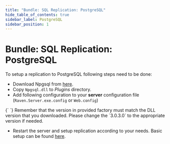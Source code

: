```yaml
---
title: "Bundle: SQL Replication: PostgreSQL"
hide_table_of_contents: true
sidebar_label: PostgreSQL
sidebar_position: 1
---
```



# Bundle: SQL Replication: PostgreSQL

To setup a replication to PostgreSQL following steps need to be done:

- Download Npgsql from [here](https://github.com/npgsql/npgsql/releases).
- Copy `Npgsql.dll` to _Plugins_ directory.
- Add following configuration to your **server** configuration file (`Raven.Server.exe.config` or `Web.config`)

<TabItem value="xml" label="xml">
<CodeBlock language="xml">
{`<system.data>
	<DbProviderFactories>
		<add name="Npgsql Data Provider" invariant="Npgsql" support="FF" description=".Net Framework Data Provider for Postgresql Server" type="Npgsql.NpgsqlFactory, Npgsql, Version=3.0.3.0, Culture=neutral, PublicKeyToken=5d8b90d52f46fda7" />
	</DbProviderFactories>
</system.data>
`}
</CodeBlock>
</TabItem>

<Admonition type="note" title="Note">
Remember that the version in provided factory must match the DLL version that you downloaded. Please change the `3.0.3.0` to the appropriate version if needed.
</Admonition>

- Restart the server and setup replication according to your needs. Basic setup can be found [here](../../../server/bundles/sql-replication/basics.mdx#example).

